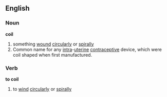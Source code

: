 ==English==
===Noun===
'''coil'''
# something [[wind|wound]] [[circular]]ly or [[spiral]]ly
# Common name for any [[intra]]-[[uterine]] [[contraceptive]] device, which were coil shaped when first manufactured.
===Verb===
'''to coil'''
# to [[wind]] [[circular]]ly or [[spiral]]ly